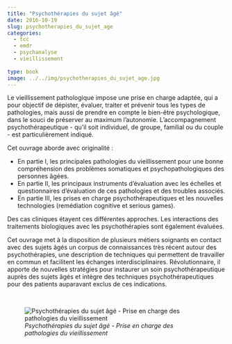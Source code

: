 ```yaml
---
title: "Psychothérapies du sujet âgé"
date: 2016-10-19
slug: psychotherapies_du_sujet_age
categories:
  - tcc
  - emdr
  - psychanalyse
  - vieillissement
  
type: book
image: ../../img/psychotherapies_du_sujet_age.jpg
---
```


Le vieillissement pathologique impose une prise en charge adaptée, qui a pour objectif de dépister, évaluer, traiter et prévenir tous les types de pathologies, mais aussi de prendre en compte le bien-être psychologique, dans le souci de préserver au maximum l'autonomie.
L'accompagnement psychothérapeutique - qu'il soit individuel, de groupe, familial ou du couple - est particulièrement indiqué.

Cet ouvrage aborde avec originalité :

- En partie I, les principales pathologies du vieillissement pour une bonne compréhension des problèmes somatiques et psychopathologiques des personnes âgées.
- En partie II, les principaux instruments d'évaluation avec les échelles et questionnaires d'évaluation de ces pathologies et des troubles associés.
- En partie III, les prises en charge psychothérapeutiques et les nouvelles technologies (remédiation cognitive et serious games).

Des cas cliniques étayent ces différentes approches.
Les interactions des traitements biologiques avec les psychothérapies sont également évaluées.

Cet ouvrage met à la disposition de plusieurs métiers soignants en contact avec des sujets âgés un corpus de connaissances très récent autour des psychothérapies, une description de techniques qui permettent de travailler en commun et facilitent les échanges interdisciplinaires.
Révolutionnaire, il apporte de nouvelles stratégies pour instaurer un soin psychothérapeutique auprès des sujets âgés et intègre des techniques psychothérapeutiques pour des patients auparavant exclus de ces indications.

<br>

![_Psychothérapies du sujet âgé - Prise en charge des pathologies du vieillissement_](../../img/psychotherapies_du_sujet_age.jpg)
